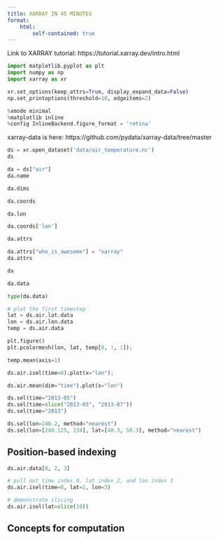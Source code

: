 ```yaml
---
title: XARRAY IN 45 MINUTES
format:
    html:
        self-contained: true
---
```


Link to XARRAY tutorial: https://tutorial.xarray.dev/intro.html



```python
import matplotlib.pyplot as plt
import numpy as np
import xarray as xr
```

```python
xr.set_options(keep_attrs=True, display_expand_data=False)
np.set_printoptions(threshold=10, edgeitems=2)

%xmode minimal
%matplotlib inline
%config InlineBackend.figure_format = 'retina'
```

xarray-data is here: https://github.com/pydata/xarray-data/tree/master

```python
ds = xr.open_dataset('data/air_temperature.nc')
ds
```

```python
da = ds["air"]
da.name
```

```python
da.dims
```

```python
da.coords
```

```python
da.lon
```

```python
da.coords['lon']
```

```python
da.attrs
```

```python
da.attrs["who_is_awesome"] = "xarray"
da.attrs
```

```python
da
```

```python
da.data
```

```python
type(da.data)
```

```python
# plot the first timestep
lat = ds.air.lat.data
lon = ds.air.lon.data
temp = ds.air.data

plt.figure()
plt.pcolormesh(lon, lat, temp[0, :, :]);

temp.mean(axis=1)
```

```python
ds.air.isel(time=0).plot(x="lon");
```

```python
ds.air.mean(dim="time").plot(x="lon")
```

```python
ds.sel(time="2013-05")
ds.sel(time=slice("2013-05", "2013-07"))
ds.sel(time="2013")
```

```python
ds.sel(lon=240.2, method="nearest")
ds.sel(lon=[240.125, 234], lat=[40.3, 50.3], method="nearest")
```

## Position-based indexing

```python
ds.air.data[0, 2, 3]

# pull out time index 0, lat index 2, and lon index 3
ds.air.isel(time=0, lat=2, lon=3)

# demonstrate slicing
ds.air.isel(lat=slice(10))
```

## Concepts for computation

